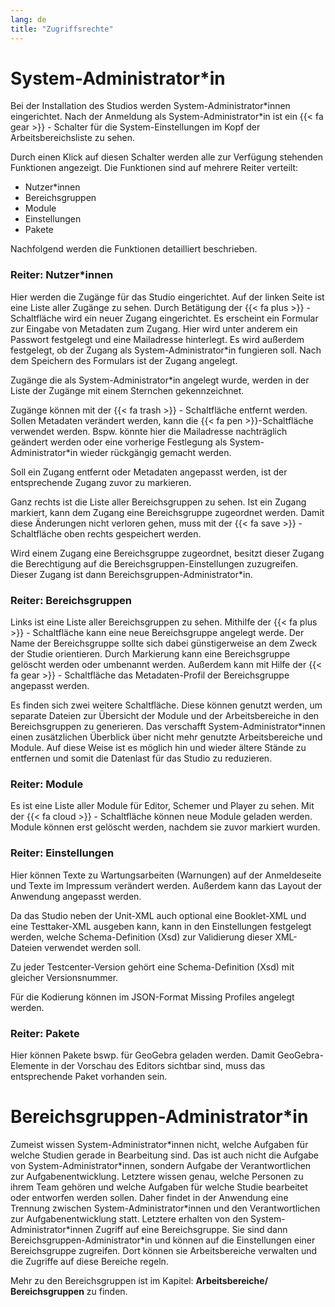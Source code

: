 ```yaml
---
lang: de
title: "Zugriffsrechte"
---
```


# System-Administrator\*in

Bei der Installation des Studios werden System-Administrator\*innen eingerichtet. Nach der Anmeldung als System-Administrator\*in ist ein {{< fa gear >}} - Schalter für die System-Einstellungen im Kopf der Arbeitsbereichsliste zu sehen.

Durch einen Klick auf diesen Schalter werden alle zur Verfügung stehenden Funktionen angezeigt. Die Funktionen sind auf mehrere Reiter verteilt:

* Nutzer\*innen
* Bereichsgruppen
* Module
* Einstellungen
* Pakete

Nachfolgend werden die Funktionen detailliert beschrieben.

### Reiter: Nutzer\*innen

Hier werden die Zugänge für das Studio eingerichtet. Auf der linken Seite ist eine Liste aller Zugänge zu sehen. Durch Betätigung der {{< fa plus >}} - Schaltfläche wird ein neuer Zugang eingerichtet. Es erscheint ein Formular zur Eingabe von Metadaten zum Zugang. Hier wird unter anderem ein Passwort festgelegt und eine Mailadresse hinterlegt. Es wird außerdem festgelegt, ob der Zugang als System-Administrator\*in fungieren soll. Nach dem Speichern des Formulars ist der Zugang angelegt. 

::: {.callout-note}
Zugänge die als System-Administrator\*in angelegt wurde, werden in der Liste der Zugänge mit einem Sternchen gekennzeichnet.
:::

Zugänge können mit der {{< fa trash >}} - Schaltfläche entfernt werden. Sollen Metadaten verändert werden, kann die {{< fa pen >}}-Schaltfläche verwendet werden. Bspw. könnte hier die Mailadresse nachträglich geändert werden oder eine vorherige Festlegung als System-Administrator\*in wieder rückgängig gemacht werden.

::: {.callout-note}
Soll ein Zugang entfernt oder Metadaten angepasst werden, ist der entsprechende Zugang zuvor zu markieren. 
:::

Ganz rechts ist die Liste aller Bereichsgruppen zu sehen. Ist ein Zugang markiert, kann dem Zugang eine Bereichsgruppe zugeordnet werden. Damit diese Änderungen nicht verloren gehen, muss mit der {{< fa save >}} - Schaltfläche oben rechts gespeichert werden.

::: {.callout-note}
Wird einem Zugang eine Bereichsgruppe zugeordnet, besitzt dieser Zugang die Berechtigung auf die Bereichsgruppen-Einstellungen zuzugreifen. Dieser Zugang ist dann Bereichsgruppen-Administrator\*in.
:::

### Reiter: Bereichsgruppen

Links ist eine Liste aller Bereichsgruppen zu sehen. Mithilfe der {{< fa plus >}} - Schaltfläche kann eine neue Bereichsgruppe angelegt werde. Der Name der Bereichsgruppe sollte sich dabei günstigerweise an dem Zweck der Studie orientieren. Durch Markierung kann eine Bereichsgruppe gelöscht werden oder umbenannt werden. Außerdem kann mit Hilfe der {{< fa gear >}} - Schaltfläche das Metadaten-Profil der Bereichsgruppe angepasst werden.

Es finden sich zwei weitere Schaltfläche. Diese können genutzt werden, um separate Dateien zur Übersicht der Module und der Arbeitsbereiche in den Bereichsgruppen zu generieren. Das verschafft System-Administrator\*innen einen zusätzlichen Überblick über nicht mehr genutzte Arbeitsbereiche und Module. Auf diese Weise ist es möglich hin und wieder ältere Stände zu entfernen und somit die Datenlast für das Studio zu reduzieren.

### Reiter: Module

Es ist eine Liste aller Module für Editor, Schemer und Player zu sehen. Mit der {{< fa cloud >}} - Schaltfläche können neue Module geladen werden. Module können erst gelöscht werden, nachdem sie zuvor markiert wurden.

### Reiter: Einstellungen

Hier können Texte zu Wartungsarbeiten (Warnungen) auf der Anmeldeseite und Texte im Impressum verändert werden. Außerdem kann das Layout der Anwendung angepasst werden.

Da das Studio neben der Unit-XML auch optional eine Booklet-XML und eine Testtaker-XML ausgeben kann, kann in den Einstellungen festgelegt werden, welche Schema-Definition (Xsd) zur Validierung dieser XML-Dateien verwendet werden soll.

::: {.callout-note}
Zu jeder Testcenter-Version gehört eine Schema-Definition (Xsd) mit gleicher Versionsnummer.
:::

Für die Kodierung können im JSON-Format Missing Profiles angelegt werden.


### Reiter: Pakete

Hier können Pakete bswp. für GeoGebra geladen werden. Damit GeoGebra-Elemente in der Vorschau des Editors sichtbar sind, muss das entsprechende Paket vorhanden sein.

# Bereichsgruppen-Administrator\*in

Zumeist wissen System-Administrator\*innen nicht, welche Aufgaben für welche Studien gerade in Bearbeitung sind. Das ist auch nicht die Aufgabe von System-Administrator\*innen, sondern Aufgabe der Verantwortlichen zur Aufgabenentwicklung. Letztere wissen genau, welche Personen zu ihrem Team gehören und welche Aufgaben für welche Studie bearbeitet oder entworfen werden sollen. Daher findet in der Anwendung eine Trennung zwischen System-Administrator\*innen und den Verantwortlichen zur Aufgabenentwicklung statt. Letztere erhalten von den System-Administrator\*innen Zugriff auf eine Bereichsgruppe. Sie sind dann Bereichsgruppen-Administrator\*in und können auf die Einstellungen einer Bereichsgruppe zugreifen. Dort können sie Arbeitsbereiche verwalten und die Zugriffe auf diese Bereiche regeln.

Mehr zu den Bereichsgruppen ist im Kapitel: **Arbeitsbereiche/ Bereichsgruppen** zu finden.